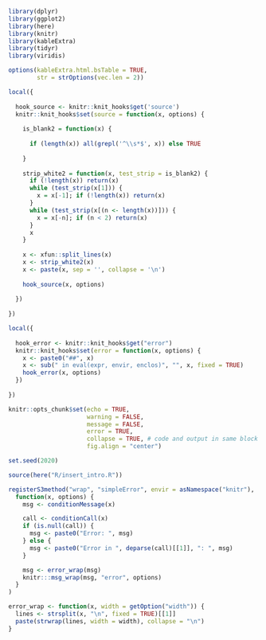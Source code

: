 
<!-- include libraries -->

```r

library(dplyr)
library(ggplot2)
library(here)
library(knitr)
library(kableExtra)
library(tidyr)
library(viridis)

```

<!-- kableExtra bootstrap css 
https://haozhu233.github.io/kableExtra/bookdown/use-bootstrap-tables-in-gitbooks-epub.html
-->

```r

options(kableExtra.html.bsTable = TRUE,
        str = strOptions(vec.len = 2))

```


<!-- knit_hook: collapse and strip white 
this is a Blake hack -->

```r

local({
  
  hook_source <- knitr::knit_hooks$get('source')
  knitr::knit_hooks$set(source = function(x, options) {
    
    is_blank2 = function(x) {
      
      if (length(x)) all(grepl('^\\s*$', x)) else TRUE
      
    }
    
    strip_white2 = function(x, test_strip = is_blank2) {
      if (!length(x)) return(x)
      while (test_strip(x[1])) {
        x = x[-1]; if (!length(x)) return(x)
      }
      while (test_strip(x[(n <- length(x))])) {
        x = x[-n]; if (n < 2) return(x)
      }
      x
    }
    
    x <- xfun::split_lines(x)
    x <- strip_white2(x)
    x <- paste(x, sep = '', collapse = '\n')
    
    hook_source(x, options)
    
  })
  
})

```

<!-- knit_hook: collapse and print error red
super hacky, see here: https://stackoverflow.com/a/54985678/7705429
we'll need to be careful to not string four # together anywhere
--->

<script>
$(document).ready(function() {
  window.setTimeout(function() {
    $(".co:contains('####')").css("color", "red");
    var tmp = $(".co:contains('####')").text();
    $(".co:contains('####')").text(tmp.replace("####", "##"));
  }, 15);
});
</script>

```r

local({
  
  hook_error <- knitr::knit_hooks$get("error")
  knitr::knit_hooks$set(error = function(x, options) {
    x <- paste0("##", x)
    x <- sub(" in eval(expr, envir, enclos)", "", x, fixed = TRUE)
    hook_error(x, options)
  })
  
})

```

<!-- chunk options -->

```r

knitr::opts_chunk$set(echo = TRUE,
                      warning = FALSE,
                      message = FALSE,
                      error = TRUE,
                      collapse = TRUE, # code and output in same block
                      fig.align = "center")

```



<!-- miscellaneous -->

```r

set.seed(2020)

source(here("R/insert_intro.R"))

```

<!-- 
make error messages closer to base R 
https://github.com/hadley/adv-r/blob/master/common.R
looks like it doesn't work because R no longer
let's users override s3 methods, so I changed the s3 to "simpleError"
-->

```r

registerS3method("wrap", "simpleError", envir = asNamespace("knitr"),
  function(x, options) {
    msg <- conditionMessage(x)

    call <- conditionCall(x)
    if (is.null(call)) {
      msg <- paste0("Error: ", msg)
    } else {
      msg <- paste0("Error in ", deparse(call)[[1]], ": ", msg)
    }

    msg <- error_wrap(msg)
    knitr:::msg_wrap(msg, "error", options)
  }
)

error_wrap <- function(x, width = getOption("width")) {
  lines <- strsplit(x, "\n", fixed = TRUE)[[1]]
  paste(strwrap(lines, width = width), collapse = "\n")
}

```



